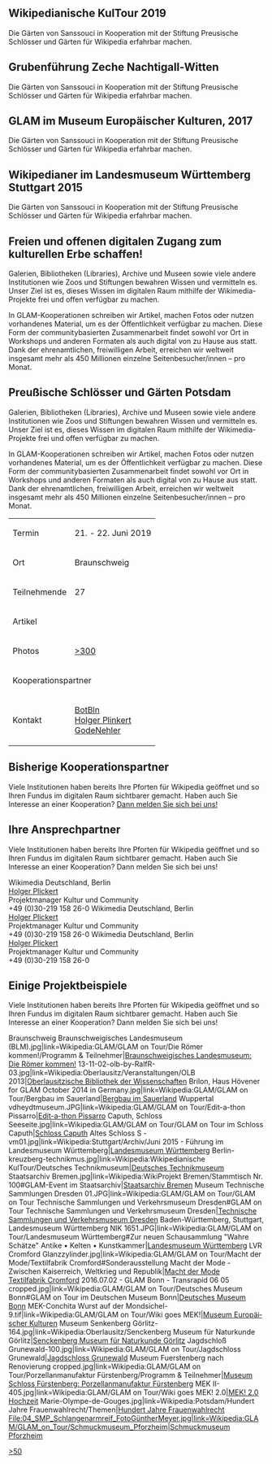 {{GLAMpage/top}}
{{GLAMpage/Header/top}}
{{GLAMpage/Header/Slide/top|image=Gruppenfoto Wikipedianische KulTour Potsdam 2019-1.jpg}}
== Wikipedianische KulTour&nbsp;2019==
Die Gärten von Sanssouci in Kooperation mit der Stiftung Preusische Schlösser und Gärten  für Wikipedia erfahrbar machen.
{{GLAMpage/Button|link=Wikipedia:W:GLAM/GLAM_on_Tour|text=Weiterlesen}}
{{GLAMpage/Header/Slide/bottom}}
{{GLAMpage/Header/Slide/top|image=GLAM_2018_Sound_of_Changes_Grubenführung_Zeche_Nachtigall-Witten.jpg}}
== Grubenführung Zeche Nachtigall-Witten ==
Die Gärten von Sanssouci in Kooperation mit der Stiftung Preusische Schlösser und Gärten  für Wikipedia erfahrbar machen.
{{GLAMpage/Button|link=Wikipedia:W:GLAM/GLAM_on_Tour|text=Weiterlesen}}
{{GLAMpage/Header/Slide/bottom}}
{{GLAMpage/Header/Slide/top|image=MEK 2017 Aug 1st c.jpg}}
== GLAM im Museum Europäischer Kulturen, 2017 ==
Die Gärten von Sanssouci in Kooperation mit der Stiftung Preusische Schlösser und Gärten  für Wikipedia erfahrbar machen.
{{GLAMpage/Button|link=Wikipedia:W:GLAM/GLAM_on_Tour|text=Weiterlesen}}
{{GLAMpage/Header/Slide/bottom}}
{{GLAMpage/Header/Slide/top|image=Wikipedianerführung im Landesmuseum Württemberg Stuttgart3.JPG}}
== Wikipedianer im Landesmuseum Württemberg Stuttgart 2015 ==
Die Gärten von Sanssouci in Kooperation mit der Stiftung Preusische Schlösser und Gärten  für Wikipedia erfahrbar machen.
{{GLAMpage/Button|link=Wikipedia:W:GLAM/GLAM_on_Tour|text=Weiterlesen}}
{{GLAMpage/Header/Slide/bottom}}
{{GLAMpage/Header/bottom}}

{{GLAMpage/Section/top|innerclasses=glam-grid-marginal}}{{GLAMpage/Column/top|classes=glam-intro}}
==Freien und offenen digitalen Zugang zum kulturellen Erbe schaffen!==
Galerien, Bibliotheken (Libraries), Archive und Museen sowie viele andere Institutionen wie Zoos und Stiftungen bewahren Wissen und vermitteln es. Unser Ziel ist es, dieses Wissen im digitalen Raum mithilfe der Wikimedia-Projekte frei und offen verfügbar zu machen.

In GLAM-Kooperationen schreiben wir Artikel, machen Fotos oder nutzen vorhandenes Material, um es der Öffentlichkeit verfügbar zu machen. Diese Form der communitybasierten Zusammenarbeit findet sowohl vor Ort in Workshops und anderen Formaten als auch digital von zu Hause aus statt. Dank der ehrenamtlichen, freiwilligen Arbeit, erreichen wir weltweit insgesamt mehr als 450 Millionen einzelne Seitenbesucher/innen – pro Monat.
{{GLAMpage/Column/middle}}
{{Wikipedia:GLAM/Terminkalender}}
{{GLAMpage/Column/bottom}}{{GLAMpage/Section/bottom}}

{{GLAMpage/Section/top|innerclasses=glam-grid-marginal}}{{GLAMpage/Column/top|classes=glam-intro}}
{{GLAMpage/Infoline|Wikipedianische KulTour 2019}}
==Preußische Schlösser und Gärten Potsdam==
Galerien, Bibliotheken (Libraries), Archive und Museen sowie viele andere Institutionen wie Zoos und Stiftungen bewahren Wissen und vermitteln es. Unser Ziel ist es, dieses Wissen im digitalen Raum mithilfe der Wikimedia-Projekte frei und offen verfügbar zu machen.
 
In GLAM-Kooperationen schreiben wir Artikel, machen Fotos oder nutzen vorhandenes Material, um es der Öffentlichkeit verfügbar zu machen. Diese Form der communitybasierten Zusammenarbeit findet sowohl vor Ort in Workshops und anderen Formaten als auch digital von zu Hause aus statt. Dank der ehrenamtlichen, freiwilligen Arbeit, erreichen wir weltweit insgesamt mehr als 450 Millionen einzelne Seitenbesucher/innen – pro Monat.
{{GLAMpage/Column/middle}}
{| class="glam-info-table"
|-
| Termin || 21. - 22. Juni 2019  
|-
| Ort || Braunschweig 
|-
| Teilnehmende || 27 
|-
| Artikel ||[[Category:Stadtarchiv_Braunschweig|>50]]
|-
| Photos || [[:commons:Category:Stadtarchiv_Braunschweig|>300]]
|-
| colspan="2" | Kooperationspartner {{GLAMpage/Logo|image=Stadt-Braunschweig-Stadtarchiv-Logo.svg|link=Wikipedia:Stadtarchiv Braunschweig|title=XXX}}
|-
| Kontakt || [[User:BotBln|]]<br>[[User:Holger Plinkert|]]<br>[[User:GodeNehler|]]
|}
{{GLAMpage/Column/bottom}}{{GLAMpage/Section/bottom}}

{{GLAMpage/Section/top|classes=bg-grey}}
==Bisherige Kooperationspartner==
Viele Institutionen haben bereits Ihre Pforten für Wikipedia geöffnet und so Ihren Fundus im digitalen Raum sichtbarer gemacht. 
Haben auch Sie Interesse an einer Kooperation? [[WP:GLAM|Dann melden Sie sich bei uns!]]
{{GLAMpage/Section/middle|innerclasses=wide glam-logos}}
{{GLAMpage/Logo|image=Bundesdenkmalamt logo.svg|link=Wikipedia:WikiProjekt Österreichische Denkmallisten/Scanner-Projekt|title=XXX}}
{{GLAMpage/Logo|image=Stadt-Braunschweig-Stadtarchiv-Logo.svg|link=Wikipedia:Stadtarchiv Braunschweig|title=XXX}}
{{GLAMpage/Logo|image=Braunschweigisches_Landesmuseum_Logo_Dachmarke.jpg|140px|link=Wikipedia:GLAM/GLAM on Tour/Die Römer kommen!|title=XXX}}
{{GLAMpage/Logo|image=Hamburg Museum Logo.png|link=Wikipedia:Museum für Hamburgische Geschichte|title=XXX}}
{{GLAMpage/Logo|image=AMH SHHM Logo.svg|140px|link=Wikipedia:Archäologisches Museum Hamburg|title=XXX}}
{{GLAMpage/Logo|image=Deutsches Archäologisches Institut Logo.svg|link=Wikipedia:GLAM/Deutsches Archäologisches Institut|title=XXX}}
{{GLAMpage/Logo|image=OKFN Main logo.png|link=Meta:Wikimedian in Residence on Open Science|title=XXX}}
{{GLAMpage/Logo|image=Stiftung Stadtmuseum Berlin Wortmarke mehrzeilig.svg|link=Wikipedia:GLAM/Stadtmuseum Berlin|title=XXX}}
{{GLAMpage/Logo|image=Bundeskunsthalle Logo.gif|140px|link=Wikipedia:GLAM/GLAM on Tour/Outer Space (Bundeskunsthalle)|title=XXX}}
{{GLAMpage/Logo|image=Logo VfGH 2016.svg|link=Wikipedia:GLAM/Wikipedian in Residence am österreichischen Verfassungsgerichtshof|title=XXX}}
{{GLAMpage/Logo|image=Logo_University_of_Heidelberg.svg|link=Wikipedia:GLAM/GLAM_on_Tour/Antikenmuseum_und_Abguss-Sammlung_Heidelberg|title=XXX}}
{{GLAMpage/Logo|image=HF Logo quer rgb-01.svg|link=Wikipedia:WikiProjekt Humboldt Forum|title=XXX}}
{{GLAMpage/Section/bottom}}

{{GLAMpage/Section/top}}
==Ihre Ansprechpartner==
Viele Institutionen haben bereits Ihre Pforten für Wikipedia geöffnet und so Ihren Fundus im digitalen Raum sichtbarer gemacht. 
Haben auch Sie Interesse an einer Kooperation? Dann melden Sie sich bei uns!
<div class="glam-grid-3">
{{GLAMpage/Circle/top|image=2018-11-03 Wikipedianische KulTour Humboldtforum2018 by DCB–017.jpg}}
Wikimedia Deutschland, Berlin<br>
[mailto:holger.plickert@wikimedia.de?subject=GLAM Holger Plickert]<br>
Projektmanager Kultur und Community<br>
+49 (0)30-219 158 26-0
{{GLAMpage/Circle/bottom}}
{{GLAMpage/Circle/top|image=2018-11-03 Wikipedianische KulTour Humboldtforum2018 by DCB–017.jpg}}
Wikimedia Deutschland, Berlin<br>
[mailto:holger.plickert@wikimedia.de?subject=GLAM Holger Plickert]<br>
Projektmanager Kultur und Community<br>
+49 (0)30-219 158 26-0
{{GLAMpage/Circle/bottom}}
{{GLAMpage/Circle/top|image=2018-11-03 Wikipedianische KulTour Humboldtforum2018 by DCB–017.jpg}}
Wikimedia Deutschland, Berlin<br>
[mailto:holger.plickert@wikimedia.de?subject=GLAM Holger Plickert]<br>
Projektmanager Kultur und Community<br>
+49 (0)30-219 158 26-0
{{GLAMpage/Circle/bottom}}
</div>
{{GLAMpage/Section/bottom}}

{{GLAMpage/Section/top|classes=bg-grey}}
==Einige Projektbeispiele==

Viele Institutionen haben bereits Ihre Pforten für Wikipedia geöffnet und so Ihren Fundus im digitalen Raum sichtbarer gemacht. 
Haben auch Sie Interesse an einer Kooperation? Dann melden Sie sich bei uns!
<gallery heights="140px" mode="packed">
Braunschweig Braunschweigisches Landesmuseum (BLM).jpg|link=Wikipedia:GLAM/GLAM on Tour/Die Römer kommen!/Programm & Teilnehmer|[[Wikipedia:GLAM/GLAM on Tour/Die Römer kommen!/Programm & Teilnehmer|Braunschweigisches Landesmuseum: Die Römer kommen!]]
13-11-02-olb-by-RalfR-03.jpg|link=Wikipedia:Oberlausitz/Veranstaltungen/OLB 2013|[[Wikipedia:Oberlausitz/Veranstaltungen/OLB 2013|Oberlausitzische Bibliothek der Wissenschaften]]
Brilon, Haus Hövener for GLAM October 2014 in Germany.jpg|link=Wikipedia:GLAM/GLAM on Tour/Bergbau im Sauerland|[[Wikipedia:GLAM/GLAM on Tour/Bergbau im Sauerland|Bergbau im Sauerland]]
Wuppertal vdheydtmuseum.JPG|link=Wikipedia:GLAM/GLAM on Tour/Edit-a-thon Pissarro|[[Wikipedia:GLAM/GLAM on Tour/Edit-a-thon Pissarro|Edit-a-thon Pissarro]]
Caputh, Schloss Seeseite.jpg|link=Wikipedia:GLAM/GLAM on Tour/GLAM on Tour im Schloss Caputh|[[Wikipedia:GLAM/GLAM on Tour/GLAM on Tour im Schloss Caputh|Schloss Caputh]]
Altes Schloss S - vm01.jpg|link=Wikipedia:Stuttgart/Archiv/Juni 2015 - Führung im Landesmuseum Württemberg|[[Wikipedia:Stuttgart/Archiv/Juni 2015 - Führung im Landesmuseum Württemberg|Landesmuseum Württemberg]]
Berlin-kreuzberg-technikmus.jpg|link=Wikipedia:Wikipedianische KulTour/Deutsches Technikmuseum|[[Wikipedia:Wikipedianische KulTour/Deutsches Technikmuseum|Deutsches Technikmuseum]]
Staatsarchiv Bremen.jpg|link=Wikipedia:WikiProjekt Bremen/Stammtisch Nr. 100#GLAM-Event im Staatsarchiv|[[Wikipedia:WikiProjekt Bremen/Stammtisch Nr. 100#GLAM-Event im Staatsarchiv|Staatsarchiv Bremen]]
Museum Technische Sammlungen Dresden 01.JPG|link=Wikipedia:GLAM/GLAM on Tour/GLAM on Tour Technische Sammlungen und Verkehrsmuseum Dresden#GLAM on Tour Technische Sammlungen und Verkehrsmuseum Dresden|[[Wikipedia:GLAM/GLAM on Tour/GLAM on Tour Technische Sammlungen und Verkehrsmuseum Dresden#GLAM on Tour Technische Sammlungen und Verkehrsmuseum Dresden|Technische Sammlungen und Verkehrsmuseum Dresden]]
Baden-Württemberg, Stuttgart, Landesmuseum Württemberg NIK 1651.JPG|link=Wikipedia:GLAM/GLAM on Tour/Landesmuseum Württemberg#Zur neuen Schausammlung "Wahre Schätze" Antike • Kelten • Kunstkammer|[[Wikipedia:GLAM/GLAM on Tour/Landesmuseum Württemberg#Zur neuen Schausammlung "Wahre Schätze" Antike • Kelten • Kunstkammer|Landesmuseum Württemberg]]
LVR Cromford Glanzzylinder.jpg|link=Wikipedia:GLAM/GLAM on Tour/Macht der Mode/Textilfabrik Cromford#Sonderausstellung Macht der Mode - Zwischen Kaiserreich, Weltkrieg und Republik|[[Wikipedia:GLAM/GLAM on Tour/Macht der Mode/Textilfabrik Cromford#Sonderausstellung Macht der Mode - Zwischen Kaiserreich, Weltkrieg und Republik|Macht der Mode<br>Textilfabrik Cromford]]
2016.07.02 - GLAM Bonn - Transrapid 06 05 cropped.jpg|link=Wikipedia:GLAM/GLAM on Tour/Deutsches Museum Bonn#GLAM on Tour im Deutschen Museum Bonn|[[Wikipedia:GLAM/GLAM on Tour/Deutsches Museum Bonn#GLAM on Tour im Deutschen Museum Bonn|Deutsches Museum Bonn]]
MEK-Conchita Wurst auf der Mondsichel-9.tif|link=Wikipedia:GLAM/GLAM on Tour/Wiki goes MEK!|[[Wikipedia:GLAM/GLAM on Tour/Wiki goes MEK!|Museum Europäi&shy;scher Kulturen]]
Museum Senkenberg Görlitz-164.jpg|link=Wikipedia:Oberlausitz/Senckenberg Museum für Naturkunde Görlitz|[[Wikipedia:Oberlausitz/Senckenberg Museum für Naturkunde Görlitz|Senckenberg Museum für Naturkunde Görlitz]]
Jagdschloß Grunewald-100.jpg|link=Wikipedia:GLAM/GLAM on Tour/Jagdschloss Grunewald|[[Wikipedia:GLAM/GLAM on Tour/Jagdschloss Grunewald|Jagdschloss Grunewald]]
Museum Fuerstenberg nach Renovierung cropped.jpg|link=Wikipedia:GLAM/GLAM on Tour/Porzellanmanufaktur Fürstenberg/Programm & Teilnehmer|[[ Wikipedia:GLAM/GLAM on Tour/Porzellanmanufaktur Fürstenberg/Programm & Teilnehmer|Museum Schloss Fürstenberg: Porzellanmanufaktur Fürstenberg]]
MEK II-405.jpg|link=Wikipedia:GLAM/GLAM on Tour/Wiki goes MEK! 2.0|[[Wikipedia:GLAM/GLAM on Tour/Wiki goes MEK! 2.0|MEK! 2.0 Hochzeit]]
Marie-Olympe-de-Gouges.jpg|link=Wikipedia:Potsdam/Hundert Jahre Frauenwahlrecht/Themen|[[Wikipedia:Potsdam/Hundert Jahre Frauenwahlrecht/Themen|Hundert Jahre Frauenwahl&shy;recht]]
File:04_SMP_Schlangenarmreif_FotoGüntherMeyer.jpg|link=Wikipedia:GLAM/GLAM_on_Tour/Schmuckmuseum_Pforzheim|[[Wikipedia:GLAM/GLAM_on_Tour/Schmuckmuseum_Pforzheim|Schmuck&shy;museum Pforzheim]]
</gallery>
{{GLAMpage/Section/bottom}}
{{GLAMpage/bottom}}
